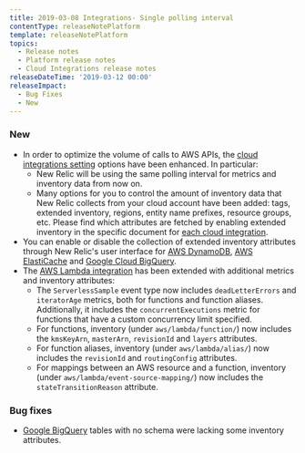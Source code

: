 ```yaml
---
title: 2019-03-08 Integrations- Single polling interval
contentType: releaseNotePlatform
template: releaseNotePlatform
topics:
  - Release notes
  - Platform release notes
  - Cloud Integrations release notes
releaseDateTime: '2019-03-12 00:00'
releaseImpact:
  - Bug Fixes
  - New
---
```


### New

* In order to optimize the volume of calls to AWS APIs, the [cloud integrations setting](https://docs.newrelic.com/docs/integrations/new-relic-integrations/getting-started/configure-polling-frequency-data-collection-cloud-integrations) options have been enhanced. In particular:
  * New Relic will be using the same polling interval for metrics and inventory data from now on.
  * Many options for you to control the amount of inventory data that New Relic collects from your cloud account have been added: tags, extended inventory, regions, entity name prefixes, resource groups, etc. Please find which attributes are fetched by enabling extended inventory in the specific document for [each cloud integration](https://docs.newrelic.com/docs/integrations/amazon-integrations/aws-integrations-list).
* You can enable or disable the collection of extended inventory attributes through New Relic's user interface for [AWS DynamoDB](https://docs.newrelic.com/docs/integrations/amazon-integrations/aws-integrations-list/aws-dynamodb-monitoring-integration), [AWS ElastiCache](https://docs.newrelic.com/docs/integrations/amazon-integrations/aws-integrations-list/aws-elasticache-monitoring-integration) and [Google Cloud BigQuery](https://docs.newrelic.com/docs/integrations/google-cloud-platform-integrations/gcp-integrations-list/google-bigquery-monitoring-integration).
* The [AWS Lambda integration](https://docs.newrelic.com/docs/integrations/amazon-integrations/aws-integrations-list/aws-lambda-monitoring-integration) has been extended with additional metrics and inventory attributes:
  * The `ServerlessSample` event type now includes `deadLetterErrors` and `iteratorAge` metrics, both for functions and function aliases. Additionally, it includes the `concurrentExecutions` metric for functions that have a custom concurrency limit specified.
  * For functions, inventory (under `aws/lambda/function/`) now includes the `kmsKeyArn`, `masterArn`, `revisionId` and `layers` attributes.
  * For function aliases, inventory (under `aws/lambda/alias/`) now includes the `revisionId` and `routingConfig` attributes.
  * For mappings between an AWS resource and a function, inventory (under `aws/lambda/event-source-mapping/`) now includes the `stateTransitionReason` attribute.

### Bug fixes

* [Google BigQuery](https://docs.newrelic.com/docs/integrations/google-cloud-platform-integrations/gcp-integrations-list/google-bigquery-monitoring-integration) tables with no schema were lacking some inventory attributes.​
